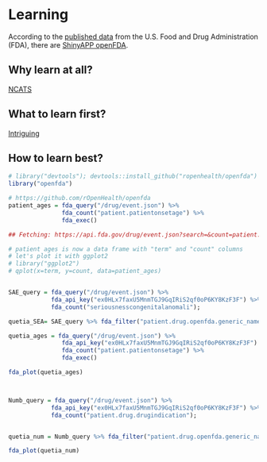 # Learning

According to the [published data](https://open.fda.gov/) from the U.S. Food and Drug Administration (FDA), there are [ShinyAPP openFDA](https://openfda.shinyapps.io/RR_D/).

## Why learn at all?
[NCATS](https://pubs.acs.org/doi/pdf/10.1021/acsptsci.9b00056)

## What to learn first?
[Intriguing](http://serayamaouche.net/code/R/Rcode.html)

## How to learn best?

```r
# library("devtools"); devtools::install_github("ropenhealth/openfda")
library("openfda")

# https://github.com/rOpenHealth/openfda
patient_ages = fda_query("/drug/event.json") %>%
               fda_count("patient.patientonsetage") %>%
               fda_exec()

## Fetching: https://api.fda.gov/drug/event.json?search=&count=patient.patientonsetage

# patient ages is now a data frame with "term" and "count" columns
# let's plot it with ggplot2
# library("ggplot2")
# qplot(x=term, y=count, data=patient_ages)


SAE_query = fda_query("/drug/event.json") %>%
            fda_api_key("ex0HLx7faxU5MnmTGJ9GqIRiS2qf0oP6KY8KzF3F") %>%
            fda_count("seriousnesscongenitalanomali");

quetia_SEA= SAE_query %>% fda_filter("patient.drug.openfda.generic_name", "quetiapine") %>% fda_exec()

quetia_ages = fda_query("/drug/event.json") %>%
               fda_api_key("ex0HLx7faxU5MnmTGJ9GqIRiS2qf0oP6KY8KzF3F") %>%
               fda_count("patient.patientonsetage") %>%
               fda_exec()

fda_plot(quetia_ages)



Numb_query = fda_query("/drug/event.json") %>%
            fda_api_key("ex0HLx7faxU5MnmTGJ9GqIRiS2qf0oP6KY8KzF3F") %>%
            fda_count("patient.drug.drugindication");


quetia_num = Numb_query %>% fda_filter("patient.drug.openfda.generic_name", "quetiapine") %>% fda_exec()

fda_plot(quetia_num)
```